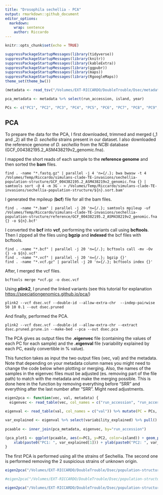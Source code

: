 ```yaml
---
title: "Drosophila sechellia - PCA"
output: rmarkdown::github_document
editor_options: 
  markdown: 
    wrap: sentence
    author: Riccardo
---
```


```r
knitr::opts_chunk$set(echo = TRUE)
```

```r
suppressPackageStartupMessages(library(tidyverse))
suppressPackageStartupMessages(library(knitr))
suppressPackageStartupMessages(library(kableExtra))
suppressPackageStartupMessages(library(ggpubr))
suppressPackageStartupMessages(library(maps))
suppressPackageStartupMessages(library(RgoogleMaps))
theme_set(theme_bw())
```

```r
(metadata <- read_tsv("/Volumes/EXT-RICCARDO/DoubleTrouble/Dsec/metadata.txt", show_col_types = FALSE))

pca_metadata <- metadata %>% select(run_accession, island, year)

PCs <- c("PC1", "PC2", "PC3", "PC4", "PC5", "PC6", "PC7", "PC8", "PC9", "PC10", "PC11", "PC12", "PC13", "PC14", "PC15", "PC16", "PC17", "PC18", "PC19", "PC20")
```

## PCA

To prepare the data for the PCA, I first downloaded, trimmed and merged (_1 and _2) all the *D. sechellia* strains present in our dataset. I also downloaded the reference genome of *D. sechellia* from the NCBI database (GCF_004382195.2_ASM438219v2_genomic.fna).

I mapped the short reads of each sample to the **reference genome** and then sorted the **bam** files.
```
find . -name "*.fastq.gz" | parallel -j 4 'n={/.}; bwa bwasw -t 4 /Volumes/Temp/Riccardo/simulans-clade-TE-invasions/sechellia-population-structure/GCF_004382195.2_ASM438219v2_genomic.fna {} | samtools sort -@ 4 -m 3G - > /Volumes/Temp/Riccardo/simulans-clade-TE-invasions/sechellia-population-structure/${n}.sort.bam'
```

I generated the mpileup (**bcf**) file for all the bam files.
```
find . -name "*.bam" | parallel -j 20 'n={/.}; samtools mpileup -uf /Volumes/Temp/Riccardo/simulans-clade-TE-invasions/sechellia-population-structure/reference/GCF_004382195.2_ASM438219v2_genomic.fna {} -o ${n}.bcf'
```

I converted the **bcf** into **vcf**, performing the variants call using **bcftools**. Then I zipped all the files using **bgzip** and **indexed** the bcf files with bcftools.
```
find . -name "*.bcf" | parallel -j 20 'n={/.}; bcftools call -mv -Ov {} -o ${n}.vcf'
find . -name "*.vcf" | parallel -j 20 'n={/.}; bgzip {}'
find . -name "*.vcf.gz" | parallel -j 20 'n={/.}; bcftools index {}'
```

After, I merged the vcf files.
```
bcftools merge *vcf.gz -o dsec.vcf
```

Using **plink2**, I pruned the linked variants (see this tutorial for explanation <https://speciationgenomics.github.io/pca/>)
```
plink2 --vcf dsec.vcf --double-id --allow-extra-chr  --indep-pairwise 50 10 0.1 --out dsec.pruned
```

And finally, performed the PCA.
```
plink2 --vcf dsec.vcf --double-id --allow-extra-chr --extract dsec.pruned.prune.in --make-bed --pca --out dsec.pca
```

The PCA gives as output files the **.eigenvec** file (containing the values of each PC for each sample) and the **.eigenval** file (variability explained by each PC, easily convertible in % value).

This function takes as input the two output files (vec, val) and the metadata. Note that depending on your metadata column names you might need to change the code below when plotting or merging.
Also, the names of the samples in the eigenvec files must be adjusted (es. removing part of the file path) to match with the metadata and make the merging possible. This is done here in the function by removing everything before "SRR" and everything after the last number after "SRR". Might need adjustments.
```r
eigen2pca <- function(vec, val, metadata) {
  eigenvec <- read_table(vec, col_names = c("run_accession", "run_accession2", "PC1", "PC2", "PC3", "PC4", "PC5", "PC6", "PC7", "PC8", "PC9", "PC10", "PC11", "PC12", "PC13", "PC14", "PC15", "PC16", "PC17", "PC18", "PC19", "PC20")) %>% select(-run_accession2) %>% mutate(run_accession = str_extract(run_accession, "SRR\\d+"))

eigenval <- read_table(val, col_names = c("val")) %>% mutate(PC = PCs, variability_explained = paste0(round((val/sum(val)*100),2), "%"))

var_explained <- eigenval %>% select(variability_explained) %>% pull()
 
pcaable <- inner_join(pca_metadata, eigenvec, by="run_accession")

(pca_plot1 <- ggplot(pcaable, aes(x=PC1, y=PC2, color=island)) + geom_point(alpha=0.7) +
    xlab(paste0("PC1: ", var_explained[1])) + ylab(paste0("PC2: ", var_explained[2])))
}
```

The first PCA is performed using all the strains of Sechellia.
The second one is performed removing the 2 suspicious strains of unknown origin.
```r
eigen2pca("/Volumes/EXT-RICCARDO/DoubleTrouble/Dsec/population-structure/v1/dsec.pca.eigenvec", "/Volumes/EXT-RICCARDO/DoubleTrouble/Dsec/population-structure/v1/dsec.pca.eigenval", pca_metadata)

#eigen2pca("/Volumes/EXT-RICCARDO/DoubleTrouble/Dsec/population-structure/v2/dsec.pca.eigenvec", "/Volumes/EXT-RICCARDO/DoubleTrouble/Dsec/population-structure/v2/dsec.pca.eigenval", pca_metadata)

eigen2pca("/Volumes/EXT-RICCARDO/DoubleTrouble/Dsec/population-structure/v3/dsec.pca.eigenvec", "/Volumes/EXT-RICCARDO/DoubleTrouble/Dsec/population-structure/v3/dsec.pca.eigenval", pca_metadata)
```